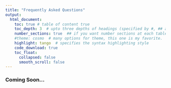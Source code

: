 ```yaml
---
title: "Frequently Asked Questions"
output:
  html_document:
    toc: true # table of content true
    toc_depth: 3  # upto three depths of headings (specified by #, ## and ###)
    number_sections: true  ## if you want number sections at each table header
    #theme: cosmo  # many options for theme, this one is my favorite.
    highlight: tango  # specifies the syntax highlighting style
    code_download: true
    toc_float:
      collapsed: false
      smooth_scroll: false
---
```


### Coming Soon...
